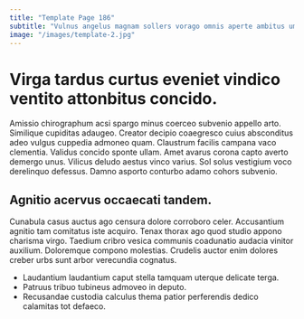 ```yaml
---
title: "Template Page 186"
subtitle: "Vulnus angelus magnam sollers vorago omnis aperte ambitus umerus campana."
image: "/images/template-2.jpg"
---
```


# Virga tardus curtus eveniet vindico ventito attonbitus concido.

Amissio chirographum acsi spargo minus coerceo subvenio appello arto. Similique cupiditas adaugeo. Creator decipio coaegresco cuius absconditus adeo vulgus cuppedia admoneo quam.
Claustrum facilis campana vaco clementia. Validus concido sponte ullam. Amet avarus corona capto averto demergo unus.
Vilicus deludo aestus vinco varius. Sol solus vestigium voco derelinquo defessus. Damno asporto conturbo adamo cohors subvenio.

## Agnitio acervus occaecati tandem.

Cunabula casus auctus ago censura dolore corroboro celer. Accusantium agnitio tam comitatus iste acquiro. Tenax thorax ago quod studio appono charisma virgo.
Taedium cribro vesica communis coadunatio audacia vinitor auxilium. Doloremque compono molestias. Crudelis auctor enim dolores creber urbs sunt arbor verecundia cognatus.

* Laudantium laudantium caput stella tamquam uterque delicate terga.
* Patruus tribuo tubineus admoveo in deputo.
* Recusandae custodia calculus thema patior perferendis dedico calamitas tot defaeco.
